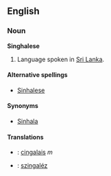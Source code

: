 == English ==
=== Noun ===
'''Singhalese'''

#Language spoken in [[Sri Lanka]].

==== Alternative spellings ====
*[[Sinhalese]]

==== Synonyms ====
*[[Sinhala]]

==== Translations ====
*{{fr}}: [[cingalais]] ''m''
*{{hu}}: [[szingaléz]]